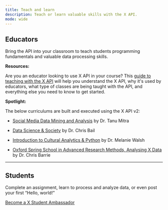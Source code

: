 ```yaml
---
title: Teach and learn
description: Teach or learn valuable skills with the X API.
mode: wide
---
```


## Educators

Bring the API into your classroom to teach students programming fundamentals and
valuable data processing skills.

**Resources:**

Are you an educator looking to use X API in your course? This
[guide to teaching with the X API](https://dev.to/suhemparack/a-guide-to-teaching-with-the-twitter-api-v2-3n08)
will help you understand the X API, why it's used by educators, what type of
classes are being taught with the API, and everything else you need to know to
get started.

**Spotlight:**

The below curriculums are built and executed using the X API v2:

- [Social Media Data Mining and Analysis](https://canvas.uw.edu/courses/1434897)
  by Dr. Tanu Mitra

- [Data Science & Society](https://dssoc.github.io/) by Dr. Chris Bail

- [Introduction to Cultural Analytics & Python](https://melaniewalsh.github.io/Intro-Cultural-Analytics/welcome.html)
  by Dr. Melanie Walsh

- [Oxford Spring School in Advanced Research Methods, Analysing X Data](https://github.com/cjbarrie/oxspsch)
  by Dr. Chris Barrie

<hr />

## Students

Complete an assignment, learn to process and analyze data, or even post your
first “Hello, world!"

[Become a X Student Ambassador](https://developer.twitter.com/en/community/student-ambassadors)
